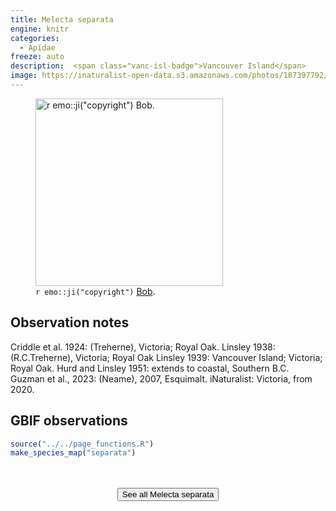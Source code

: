 ```yaml
---
title: Melecta separata
engine: knitr
categories:
  - Apidae
freeze: auto
description:  <span class="vanc-isl-badge">Vancouver Island</span>
image: https://inaturalist-open-data.s3.amazonaws.com/photos/187397792/large.jpeg
---
```

![`r emo::ji("copyright")` [Bob ](McDougall ).](https://inaturalist-open-data.s3.amazonaws.com/photos/187397792/large.jpeg){height=300}

## Observation notes  
Criddle et al. 1924: (Treherne), <span class="hl-place-name">Victoria</span>; <span class="hl-place-name">Royal Oak</span>. Linsley 1938: (R.C.Treherne), <span class="hl-place-name">Victoria</span>; <span class="hl-place-name">Royal Oak</span> Linsley 1939: <span class="hl-place-name"><span class="hl-place-name"><span class="hl-place-name">Vancouver</span> Is</span>land</span>; <span class="hl-place-name">Victoria</span>; <span class="hl-place-name">Royal Oak</span>. Hurd and Linsley 1951: extends to coastal, Southern B.C. Guzman et al., 2023: (Neame), 2007, <span class="hl-place-name">Esquimalt</span>. iNaturalist: <span class="hl-place-name">Victoria</span>, from 2020.

## GBIF observations  


```r
source("../../page_functions.R")
make_species_map("separata")
```
<br><br>
<center>


<a href="https://inaturalist.ca/observations?place_id=any&quality_grade=research&subview=map&taxon_id=361455"><button type="button" class="btn btn-secondary">See all Melecta separata <i class="fa-solid fa-arrow-up-right-from-square"></i> </button></a>
</center>
